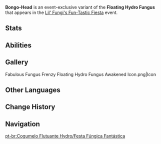 {{CustomTabs
|tab1 = Overview
|tab2 = Fabulous Fungus Frenzy
|tab3 = Fungus Mechanicus
|tab4 = Lil' Fungi's Fun-Tastic Fiesta
}}
{{Enemy Infobox
|name     = Bongo-Head
|image    = Enemy Floating Hydro Fungus.png
|dmgtype  = Hydro
|weakpoint = no
|type     = Event Enemies
}}
'''Bongo-Head''' is an event-exclusive variant of the '''Floating Hydro Fungus''' that appears in the [[Lil' Fungi's Fun-Tastic Fiesta]] event.

==Stats==
{{Enemy Stats
|hide_notes = 1

|hydro_res = 20%
|dendro_res = 20%

|hp_ratio  = 2.1
|hp_type   = 2
|atk_ratio = 4.32
|atk_type  = 2
}}

==Abilities==
{{Enemy Attacks
|enemy       = Floating Hydro Fungus V3

|name_1      = Surging Waterdrops
|desc_1      = Cast a Fountain of Waterdrops four times at opponents randomly and deal '''600% ATK''' as {{Color|Hydro DMG}} per hit.

|name_2      = Piercing Mist
|desc_2      = After casting 2 Precision Bubbles, the next Normal Attack will become a Charged Attack that releases a Mist Bubble, dealing '''600% ATK''' as {{Color|Hydro DMG}} upon hitting its target.

|name_3      = Normal Attack
|desc_3      = Fires 1 Precision Bubble, dealing '''300% ATK''' as {{Color|Hydro DMG}}.
}}

==Gallery==
<gallery>
Fabulous Fungus Frenzy Floating Hydro Fungus Awakened Icon.png|Icon
</gallery>

==Other Languages==
{{Other Languages|Transclude=Bongo-Head}}

==Change History==
{{Change History|4.2}}

==Navigation==
{{Enemy Navbox|Common}}

[[pt-br:Cogumelo Flutuante Hydro/Festa Fúngica Fantástica]]